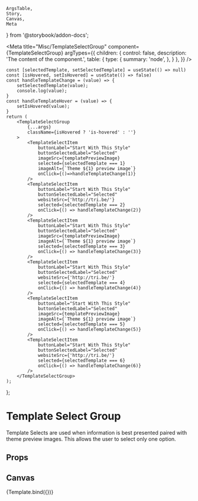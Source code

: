 	ArgsTable,
	Story,
	Canvas,
	Meta
} from '@storybook/addon-docs';

<Meta
	title="Misc/TemplateSelectGroup"
	component={TemplateSelectGroup}
	argTypes={{
		children: {
			control: false,
			description: 'The content of the component.',
			table: {
				type: {
					summary: 'node',
				},
			}
		},
	}}
/>

	const [selectedTemplate, setSelectedTemplate] = useState(() => null)
	const [isHovered, setIsHovered] = useState(() => false)
	const handleTemplateChange = (value) => {
		setSelectedTemplate(value);
		console.log(value);
	}
	const handleTemplateHover = (value) => {
		setIsHovered(value);
	}
	return (
		<TemplateSelectGroup
			{...args}
			className={isHovered ? 'is-hovered' : ''}
		>
			<TemplateSelectItem
				buttonLabel="Start With This Style"
				buttonSelectedLabel="Selected"
				imageSrc={templatePreviewImage}
				selected={selectedTemplate === 1}
				imageAlt={`Theme ${1} preview image`}
				onClick={()=>handleTemplateChange(1)}
			/>
			<TemplateSelectItem
				buttonLabel="Start With This Style"
				buttonSelectedLabel="Selected"
				websiteSrc={'http://tri.be/'}
				selected={selectedTemplate === 2}
				onClick={() => handleTemplateChange(2)}
			/>
			<TemplateSelectItem
				buttonLabel="Start With This Style"
				buttonSelectedLabel="Selected"
				imageSrc={templatePreviewImage}
				imageAlt={`Theme ${1} preview image`}
				selected={selectedTemplate === 3}
				onClick={() => handleTemplateChange(3)}
			/>
			<TemplateSelectItem
				buttonLabel="Start With This Style"
				buttonSelectedLabel="Selected"
				websiteSrc={'http://tri.be/'}
				selected={selectedTemplate === 4}
				onClick={() => handleTemplateChange(4)}
			/>
			<TemplateSelectItem
				buttonLabel="Start With This Style"
				buttonSelectedLabel="Selected"
				imageSrc={templatePreviewImage}
				imageAlt={`Theme ${1} preview image`}
				selected={selectedTemplate === 5}
				onClick={() => handleTemplateChange(5)}
			/>
			<TemplateSelectItem
				buttonLabel="Start With This Style"
				buttonSelectedLabel="Selected"
				websiteSrc={'http://tri.be/'}
				selected={selectedTemplate === 6}
				onClick={() => handleTemplateChange(6)}
			/>
		</TemplateSelectGroup>
	);
};

# Template Select Group
Template Selects are used when information is best presented paired with
theme preview images. This allows the user to select only one option.

## Props
<ArgsTable story="."/>

## Canvas
<Canvas>
	<Story name="Default">
		{Template.bind({})}
	</Story>
</Canvas>
